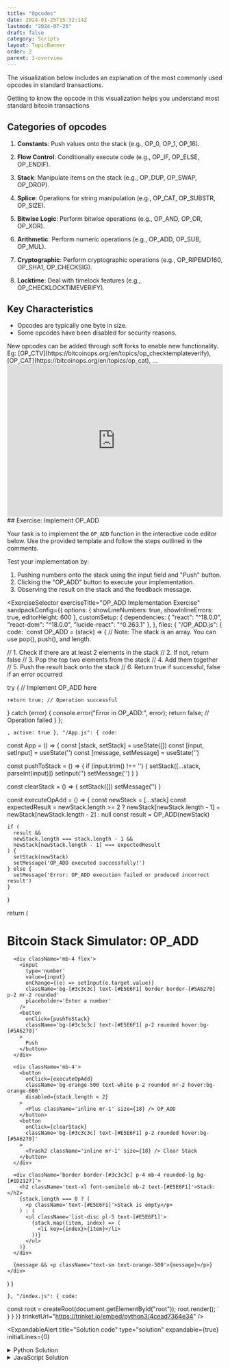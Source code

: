 ```yaml
---
title: "Opcodes"
date: 2024-01-25T15:32:14Z
lastmod: "2024-07-26"
draft: false
category: Scripts
layout: TopicBanner
order: 2
parent: 3-overview
---
```


The visualization below includes an explanation of the most commonly used opcodes in standard transactions.

<ExpandableAlert title="Understanding opcodes" type="info" expandable={false}>
    Getting to know the opcode in this visualization helps you understand most
    standard bitcoin transactions
</ExpandableAlert>

<OpCodeExplorer></OpCodeExplorer>

## Categories of opcodes

1. **Constants**: Push values onto the stack (e.g., OP_0, OP_1, OP_16).

2. **Flow Control**: Conditionally execute code (e.g., OP_IF, OP_ELSE, OP_ENDIF).

3. **Stack**: Manipulate items on the stack (e.g., OP_DUP, OP_SWAP, OP_DROP).

4. **Splice**: Operations for string manipulation (e.g., OP_CAT, OP_SUBSTR, OP_SIZE).

5. **Bitwise Logic**: Perform bitwise operations (e.g., OP_AND, OP_OR, OP_XOR).

6. **Arithmetic**: Perform numeric operations (e.g., OP_ADD, OP_SUB, OP_MUL).

7. **Cryptographic**: Perform cryptographic operations (e.g., OP_RIPEMD160, OP_SHA1, OP_CHECKSIG).

8. **Locktime**: Deal with timelock features (e.g., OP_CHECKLOCKTIMEVERIFY).

## Key Characteristics

-   Opcodes are typically one byte in size.
-   Some opcodes have been disabled for security reasons.

<ExpandableAlert title="New opcodes">
    New opcodes can be added through soft forks to enable new functionality. Eg:
    [OP_CTV](https://bitcoinops.org/en/topics/op_checktemplateverify),
    [OP_CAT](https://bitcoinops.org/en/topics/op_cat), ...
</ExpandableAlert>


<iframe src="https://trinket.io/embed/python3/4cead7364e34" width="100%" height="356" frameborder="0" marginwidth="0" marginheight="0" allowfullscreen></iframe>
## Exercise: Implement OP_ADD

Your task is to implement the `OP_ADD` function in the interactive code editor below. Use the provided template and follow the steps outlined in the comments.

Test your implementation by:

1. Pushing numbers onto the stack using the input field and "Push" button.
2. Clicking the "OP_ADD" button to execute your implementation.
3. Observing the result on the stack and the feedback message.

<ExerciseSelector
  exerciseTitle="OP_ADD Implementation Exercise"
  sandpackConfig={{
    options: {
      showLineNumbers: true,
      showInlineErrors: true,
      editorHeight: 600
    },
    customSetup: {
      dependencies: {
        "react": "^18.0.0",
        "react-dom": "^18.0.0",
        "lucide-react": "^0.263.1"
      },
    },
    files: {
      "/OP_ADD.js": {
        code: `const OP_ADD = (stack) => {
  // Note: The stack is an array. You can use pop(), push(), and length.

  // 1. Check if there are at least 2 elements in the stack
  // 2. If not, return false
  // 3. Pop the top two elements from the stack
  // 4. Add them together
  // 5. Push the result back onto the stack
  // 6. Return true if successful, false if an error occurred

  try {
    // Implement OP_ADD here

    return true; // Operation successful
  } catch (error) {
    console.error("Error in OP_ADD:", error);
    return false; // Operation failed
  }
};

`,
        active: true
      },
      "/App.js": {
        code: `

const App = () => {
  const [stack, setStack] = useState([])
  const [input, setInput] = useState('')
  const [message, setMessage] = useState('')

  const pushToStack = () => {
    if (input.trim() !== '') {
      setStack([...stack, parseInt(input)])
      setInput('')
      setMessage('')
    }
  }

  const clearStack = () => {
    setStack([])
    setMessage('')
  }

  const executeOpAdd = () => {
    const newStack = [...stack]
    const expectedResult =
      newStack.length >= 2
        ? newStack[newStack.length - 1] + newStack[newStack.length - 2]
        : null
    const result = OP_ADD(newStack)

    if (
      result &&
      newStack.length === stack.length - 1 &&
      newStack[newStack.length - 1] === expectedResult
    ) {
      setStack(newStack)
      setMessage('OP_ADD executed successfully!')
    } else {
      setMessage('Error: OP_ADD execution failed or produced incorrect result')
    }
  }

  return (
    <div className='bg-[#272E35] p-4 m-6 rounded-lg text-sm'>
      <h1 className='text-2xl font-bold mb-4 text-[#E5E6F1]'>
        Bitcoin Stack Simulator: OP_ADD
      </h1>

      <div className='mb-4 flex'>
        <input
          type='number'
          value={input}
          onChange={(e) => setInput(e.target.value)}
          className='bg-[#3c3c3c] text-[#E5E6F1] border border-[#5A6270] p-2 mr-2 rounded'
          placeholder='Enter a number'
        />
        <button
          onClick={pushToStack}
          className='bg-[#3c3c3c] text-[#E5E6F1] p-2 rounded hover:bg-[#5A6270]'
        >
          Push
        </button>
      </div>

      <div className='mb-4'>
        <button
          onClick={executeOpAdd}
          className='bg-orange-500 text-white p-2 rounded mr-2 hover:bg-orange-600'
          disabled={stack.length < 2}
        >
          <Plus className='inline mr-1' size={18} /> OP_ADD
        </button>
        <button
          onClick={clearStack}
          className='bg-[#3c3c3c] text-[#E5E6F1] p-2 rounded hover:bg-[#5A6270]'
        >
          <Trash2 className='inline mr-1' size={18} /> Clear Stack
        </button>
      </div>

      <div className='border border-[#3c3c3c] p-4 mb-4 rounded-lg bg-[#1D2127]'>
        <h2 className='text-xl font-semibold mb-2 text-[#E5E6F1]'>Stack:</h2>
        {stack.length === 0 ? (
          <p className='text-[#E5E6F1]'>Stack is empty</p>
        ) : (
          <ul className='list-disc pl-5 text-[#E5E6F1]'>
            {stack.map((item, index) => (
              <li key={index}>{item}</li>
            ))}
          </ul>
        )}
      </div>

      {message && <p className='text-sm text-orange-500'>{message}</p>}
    </div>
  )
}

`
      },
      "/index.js": {
        code: `

const root = createRoot(document.getElementById("root"));
root.render(<App />);
`
      }
    }
  }}
  trinketUrl="https://trinket.io/embed/python3/4cead7364e34"
/>


<ExpandableAlert
  title="Solution code"
  type="solution"
  expandable={true}
  initialLines={0}
>
  <details>
    <summary>Python Solution</summary>
    ```python
    def op_add(stack):
        if len(stack) < 2:
            return False
        try:
            b = stack.pop()
            a = stack.pop()
            result = a + b
            stack.append(result)
            return True
        except Exception as error:
            print(f"Error in OP_ADD: {error}")
            return False
    ```
  </details>

  <details>
    <summary>JavaScript Solution</summary>
    ```javascript
    const OP_ADD = (stack) => {
        // 1. Check if there are at least 2 elements in the stack
        if (stack.length < 2) {
            return false; // Not enough elements in the stack
        }
        try {
            // 2. Pop the top two elements from the stack
            const b = stack.pop();
            const a = stack.pop();
            // 3. Add them together
            const result = a + b;
            // 4. Push the result back onto the stack
            stack.push(result);
            // 5. Return true as the operation was successful
            return true;
        } catch (error) {
            console.error("Error in OP_ADD:", error);
            return false; // Operation failed
        }
    };
    export default OP_ADD;
    ```
  </details>
</ExpandableAlert>
